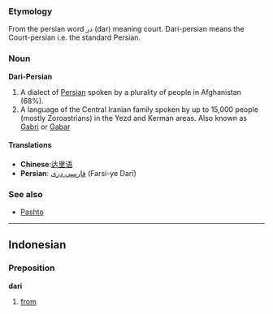 ===Etymology===
From the persian word در (dar) meaning court. Dari-persian means the Court-persian i.e. the standard Persian.

===Noun===
'''Dari-Persian'''
#A dialect of [[Persian]] spoken by a plurality of people in Afghanistan (68%). 
#A language of the Central Iranian family spoken by up to 15,000 people (mostly Zoroastrians) in the Yezd and Kerman areas.  Also known as [[Gabri]] or [[Gabar]]

====Translations====
*'''Chinese''':[[达里语]]
*'''Persian''': [[فارسی دری]] (Farsi-ye Darī)

===See also===
*[[Pashto]]

----

==Indonesian==
===Preposition===
'''dari'''

# [[from]]